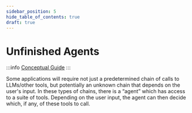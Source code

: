 ```yaml
---
sidebar_position: 5
hide_table_of_contents: true
draft: true
---
```



# Unfinished Agents

:::info
[Conceptual Guide](https://python.langchain.com/docs/how_to/#agents)
:::

Some applications will require not just a predetermined chain of calls to LLMs/other tools, but potentially an unknown chain that depends on the user's input. In these types of chains, there is a “agent” which has access to a suite of tools. Depending on the user input, the agent can then decide which, if any, of these tools to call.

